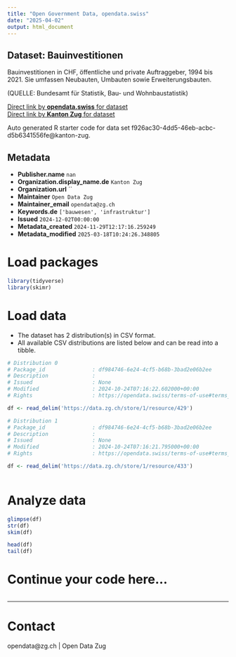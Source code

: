 ```yaml
---
title: "Open Government Data, opendata.swiss"
date: "2025-04-02"
output: html_document
---
```


## Dataset: Bauinvestitionen

Bauinvestitionen in CHF, öffentliche und private Auftraggeber, 1994 bis 2021.
Sie umfassen Neubauten, Umbauten sowie Erweiterungsbauten.

(QUELLE: Bundesamt für Statistik, Bau- und Wohnbaustatistik)

[Direct link by **opendata.swiss** for dataset](https://opendata.swiss/de/dataset/bauinvestitionen)<br>
[Direct link by **Kanton Zug** for dataset](https://www.zg.ch/behoerden/gesundheitsdirektion/statistikfachstelle/themen/09bau-und-wohnungswesen/bautaetigkeit-1)

Auto generated R starter code for data set f926ac30-4dd5-46eb-acbc-d5b6341556fe@kanton-zug.

## Metadata

- **Publisher.name** `nan`
- **Organization.display_name.de** `Kanton Zug`
- **Organization.url** ``
- **Maintainer** `Open Data Zug`
- **Maintainer_email** `opendata@zg.ch`
- **Keywords.de** `['bauwesen', 'infrastruktur']`
- **Issued** `2024-12-02T00:00:00`
- **Metadata_created** `2024-11-29T12:17:16.259249`
- **Metadata_modified** `2025-03-18T10:24:26.348805`


# Load packages

```r

library(tidyverse)
library(skimr)

```

# Load data

-   The dataset has 2 distribution(s) in CSV format.
-   All available CSV distributions are listed below and can be read into a tibble.

```r

# Distribution 0
# Package_id               : df984746-6e24-4cf5-b68b-3bad2e06b2ee
# Description              : 
# Issued                   : None
# Modified                 : 2024-10-24T07:16:22.602000+00:00
# Rights                   : https://opendata.swiss/terms-of-use#terms_open

df <- read_delim('https://data.zg.ch/store/1/resource/429')

# Distribution 1
# Package_id               : df984746-6e24-4cf5-b68b-3bad2e06b2ee
# Description              : 
# Issued                   : None
# Modified                 : 2024-10-24T07:16:21.795000+00:00
# Rights                   : https://opendata.swiss/terms-of-use#terms_open

df <- read_delim('https://data.zg.ch/store/1/resource/433')



```

# Analyze data

```r

glimpse(df)
str(df)
skim(df)

head(df)
tail(df)

```

# Continue your code here...

```r

```

------------------------------------------------------------------------

# Contact

opendata@zg.ch | Open Data Zug
